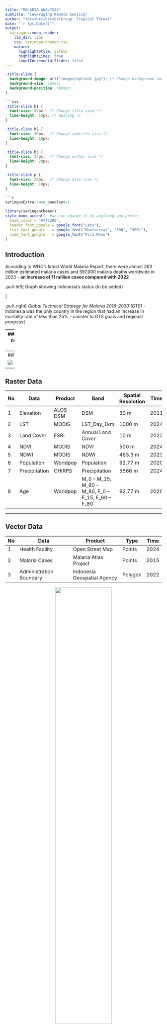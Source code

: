 ```yaml
---
title: "MALARIA ANALYSIS"
subtitle: "leveraging Remote Sensing"
author: "<br><br><br><br>Group: Tropical Threat"
date: "`r Sys.Date()`"
output:
  xaringan::moon_reader:
    lib_dir: libs
    css: xaringan-themer.css
    nature:
      highlightStyle: github
      highlightLines: true
      countIncrementalSlides: false
---
```

```css
.title-slide {
  background-image: url("images/option1.jpg"); /* Change background image */
  background-size: cover;
  background-position: center;
}

```css
.title-slide h1 {  
  font-size: 50px;  /* Change title size */
  line-height: 10px; /* Spacing */
}

.title-slide h2 {  
  font-size: 30px;  /* Change subtitle size */
  line-height: 10px;  
}

.title-slide h3 {  
  font-size: 25px;  /* Change author size */
  line-height: 20px;  
}

.title-slide p {  
  font-size: 20px;  /* Change date size */
  line-height: 10px;  
}

```r
xaringanExtra::use_panelset() 
```


```r
library(xaringanthemer)
style_mono_accent(  #we can change it to anything you prefer
  base_color = "#7f2200",
  header_font_google = google_font("Lato"),
  text_font_google   = google_font("Montserrat", "300", "300i"),
  code_font_google   = google_font("Fira Mono")
)
```


## Introduction
<!-- These are the main point, content and aesthetics will be enhanced -->

According to WHO’s latest World Malaria Report, there were almost 263 million estimated malaria cases and 597,000 malaria deaths worldwide in 2023 - **an increase of 11 million cases compared with 2022**

.pull-left[
Graph showing Indonesia's status (to be added)

]

.pull-right[
*Global Technical Strategy for Malaria 2016–2030 (GTS) *
- Indonesia was the only country in the region that had an increase in mortality rate of less than 25% 
- counter to GTS goals and regional progress
]


---
##Indonesia’s new capital city 
<!-- These are the main point, content and aesthetics will be enhanced -->


Nusantara, although currently malaria-free, remains at risk for transmission due to high population movement from surrounding high malaria endemic

- A 2020 assessment of IKN by the National Planning and Development Agency highlighted the risks, citing data including the abundance of disease-carrying mosquitoes. 

* to be added: context about the new capital and its importance to the country

---
## Framework

![](Layout_Flowchart.png)

<!-- Note for Jasmin: why Euclidean distance not actual street Network?-->


---

## Raster Data

| No | Data         | Product  | Band                 | Spatial Resolution | Time |
|----|------------- |--------- |----------------------|--------------------|------|
| 1  | Elevation    | ALOS DSM | DSM                  | 30 m               | 2011 |
| 2  | LST          | MODIS    | LST_Day_1km          | 1000 m             | 2024 |
| 3  | Land Cover   | ESRI     | Annual Land Cover    | 10 m               | 2023 |
| 4  | NDVI         | MODIS    | NDVI                 | 500 m              | 2024 |
| 5  | NDWI         | MODIS    | NDWI                 | 463.3 m            | 2023 |
| 6  | Population   | Worldpop | Population           | 92.77 m            | 2020 |
| 7  | Precipitation| CHIRPS   | Precipitation        | 5566 m             | 2024 |
| 8  | Age          | Worldpop | M_0 – M_15, M_60 – M_80, F_0 – F_15, F_60 – F_80 | 92.77 m | 2020 |

---

## Vector Data

| No | Data                   | Product               | Type    | Time |
|----|------------------------|-----------------------|---------|------|
| 1  | Health Facility        | Open Street Map       | Points  | 2024 |
| 2  | Malaria Cases          | Malaria Atlas Project | Points  | 2015 |
| 3  | Administration Boundary | Indonesia Geospatial Agency| Polygon | 2022 |

<div style="text-align: center;">
  <img src="Layout_Vector.png" width="60%">
</div>

---

## Methodology

##### Tools = Google Earth Engine (GEE)

$$
Malaria\ Risk\ Index = \frac{Susceptibility + Vulnerability + Capacity}{3}
$$
<style>
  .tab {
    display: inline-block;
    padding: 10px 20px;
    margin: 0;
    font-size: 18px;
    cursor: pointer;
    border-bottom: 3px solid transparent;
  }
  .tab.active {
    border-bottom: 3px solid #800080;
    font-weight: bold;
  }
  .tab-content {
    display: none;
  }
  .tab-content.active {
    display: block;
  }
</style>

<div>
  <span class="tab active" onclick="showTab(0)">Susceptibility</span>
  <span class="tab" onclick="showTab(1)">Vulnerability</span>
  <span class="tab" onclick="showTab(2)">Capacity</span>
</div>

<div class="tab-content active">
  <ul>
  <li>Extract LST, Precipitation, NDVI, and NDWI data and filter it for summer period (April - September) and minimum cloud cover </li>
  <li>Get the mean value of each LST, Precipitation, NDVI, and NDWI</li>
  <li>Divide the Malaria Cases Point for training and testing data</li>
  <li>Apply Boosted Regression Tree machine learning algorithm to get the susceptibility index</li>
  </ul>
</div>

</div>
<div class="tab-content">
  <ul>
  <li>Extract built areas from Land Cover Data and give value 1 for these areas</li>
  <li>Extract vulnerable population by age (0-15 and >60)</li>
  <li>Sum the vulnerable population</li>
  <li>Apply Fuzzy Logic Model (FLM) to normalize the value of population and vulnerable population to 0-1</li>
  <li>Apply Multi Criteria Decision Analysis (MCDA) to get the vulnerable index</li>
  </ul>
</div>
  
</div>
<div class="tab-content">
  <ul>
  <li>Extract hospital location point from Open Street Map (OSM)</li>
  <li>Calculate distance using Euclidean Distance</li>
  <li>Apply Fuzzy Logic Model (FLM) to normalize the value of distance to 0-1</li>
  </ul>
</div>

<script>
  function showTab(index) {
    document.querySelectorAll(".tab").forEach((tab, i) => {
      tab.classList.toggle("active", i === index);
    });
    document.querySelectorAll(".tab-content").forEach((content, i) => {
      content.classList.toggle("active", i === index);
    });
  }
</script>

---

## Sample Maps Preview

![](Layout_Map.png)

---


##Sample Dashboard 
Placeholder for an interactive dashboard. 

I tested flexdashboard r package but it's a bit complicated for the purpose of the demo so i'll go back to the initail idea of just using figma


---
##Stakeholder mapping

.panelset[
.panel[.panel-name[Government Agencies]
.pull-left[

* Regulation and alignment with national health and sustainable development policies

* Definition of intervention strategies and allocation of state funding

* Coordination with international organizations

* Implementation of environmental and urban regulations in Nusantara
]
.pull-right[
![](images/stakeholders.png)
]
]

.panel[.panel-name[Community]
.pull-left[
* Active input during fieldwork regarding social practices 

* Validation of epidemiological and environmental data through fieldwork

* Implementation of disease monitoring and control strategies at the local level including 

* Capacity building and training for healthcare professionals and policymakers

* Exchange of results and research
]
.pull-right[
![](images/stakeholders.png)
]
]

.panel[.panel-name[Intermediary stakeholders]
.pull-left[
* Establishing international standards and guidelines for malaria monitoring

* Providing technical assistance and future funding

* Supporting research, advocacy, and awareness campaigns

* Development of monitoring tools
]
.pull-right[
![](images/stakeholders.png)
]
]

]

---
##Project workflow
![](images/activities.png)
---
##Timeline
![](images/timeline.png)
---

##Budget

<div style="text-align: center;">
  <img src="images/budget.png" style="width: 90%;">
</div>
